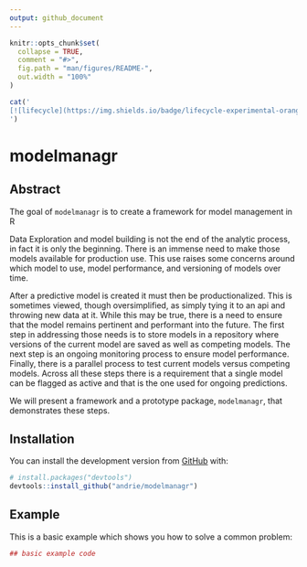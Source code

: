 ```yaml
---
output: github_document
---
```


<!-- README.md is generated from README.Rmd. Please edit that file -->

<!-- rmarkdown v1 -->

```r
knitr::opts_chunk$set(
  collapse = TRUE,
  comment = "#>",
  fig.path = "man/figures/README-",
  out.width = "100%"
)
```


```r
cat('
[![lifecycle](https://img.shields.io/badge/lifecycle-experimental-orange.svg)](https://www.tidyverse.org/lifecycle/#experimental)
')
```
                                                                                

# modelmanagr

## Abstract

The goal of `modelmanagr` is to create a framework for model management in R

Data Exploration and model building is not the end of the analytic process, in fact it is only the beginning. There is an immense need to make those models available for production use. This use raises some concerns around which model to use, model performance, and versioning of models over time.

After a predictive model is created it must then be productionalized. This is sometimes viewed, though oversimplified, as simply tying it to an api and throwing new data at it. While this may be true, there is a need to ensure that the model remains pertinent and performant into the future. The first step in addressing those needs is to store models in a repository where versions of the current model are saved as well as competing models. The next step is an ongoing monitoring process to ensure model performance. Finally, there is a parallel process to test current models versus competing models. Across all these steps there is a requirement that a single model can be flagged as active and that is the one used for ongoing predictions.

We will present a framework and a prototype package, `modelmanagr`, that demonstrates these steps.


## Installation

You can install the development version from [GitHub](https://github.com/) with:

``` r
# install.packages("devtools")
devtools::install_github("andrie/modelmanagr")
```
## Example

This is a basic example which shows you how to solve a common problem:

```r
## basic example code
```

